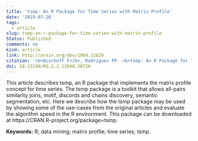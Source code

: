 ```yaml
---
title: 'tsmp: An R Package for Time Series with Matrix Profile'
date: '2019-07-26'
tags:
  - article
slug: tsmp-an-r-package-for-time-series-with-matrix-profile
Status: Published
comments: no
kind: article
link: http://arxiv.org/abs/1904.12626
citation: '<b>Bischoff F</b>, Rodrigues PP. <b>tsmp: An R Package for Time Series with Matrix Profile</b>. April 2019.'
doi: 10.13140/RG.2.2.13040.30726
---
```


This article describes tsmp, an R package that implements the matrix profile concept for time series. The tsmp package is a toolkit that allows all-pairs similarity joins, motif, discords and chains discovery, semantic segmentation, etc. Here we describe how the tsmp package may be used by showing some of the use-cases from the original articles and evaluate the algorithm speed in the R environment. This package can be downloaded at https://CRAN.R-project.org/package=tsmp.

**Keywords:** R; data mining; matrix profile; time series; tsmp.
